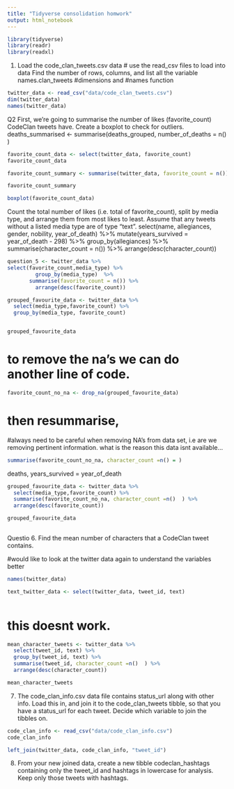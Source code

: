 ```yaml
---
title: "Tidyverse consolidation homwork"
output: html_notebook
---
```





```r
library(tidyverse)
library(readr)
library(readxl)
```
1. Load the code_clan_tweets.csv data 
# use the read_csv files to load into data
Find the number of rows, columns, and list all the variable names.clan_tweets
#dimensions and #names function

```r
twitter_data <- read_csv("data/code_clan_tweets.csv")
dim(twitter_data)
names(twitter_data)


```

Q2 First, we’re going to summarise the number of likes (favorite_count) CodeClan tweets have. Create a boxplot to check for outliers.
deaths_summarised <- summarise(deaths_grouped, 
                               number_of_deaths = n() )


```r
favorite_count_data <- select(twitter_data, favorite_count)
favorite_count_data
```

```r
favorite_count_summary <- summarise(twitter_data, favorite_count = n())

favorite_count_summary
```

```r
boxplot(favorite_count_data)
```


Count the total number of likes (i.e. total of favorite_count), split by media type, and arrange them from most likes to least. Assume that any tweets without a listed media type are of type “text”.
 select(name, allegiances, gender, nobility, year_of_death) %>%
  mutate(years_survived = year_of_death - 298) %>%
  group_by(allegiances) %>%
  summarise(character_count = n()) %>%
  arrange(desc(character_count))
  
  
```r
question_5 <- twitter_data %>%
select(favorite_count,media_type) %>%
         group_by(media_type)  %>%
       summarise(favorite_count = n()) %>%
         arrange(desc(favorite_count))

```

```r

grouped_favourite_data <- twitter_data %>%
  select(media_type,favorite_count) %>%
  group_by(media_type, favorite_count)


grouped_favourite_data
```

# to remove the na's we can do another line of code.

```r
favorite_count_no_na <- drop_na(grouped_favourite_data)


```

# then resummarise, 
#always need to be careful when removing NA's from data set, i.e are we removing pertinent information. what is the reason this data isnt available...


```r
summarise(favorite_count_no_na, character_count =n() = )
```
deaths, years_survived = year_of_death
```r
grouped_favourite_data <- twitter_data %>%
  select(media_type,favorite_count) %>%
  summarise(favorite_count_no_na, character_count =n()  ) %>%
  arrange(desc(favorite_count))

grouped_favourite_data
 
```

Questio 6.  Find the mean number of characters that a CodeClan tweet contains.

#would like to look at the twitter data again to understand the variables better 

```r
names(twitter_data)
```

```r
text_twitter_data <- select(twitter_data, tweet_id, text) 



```
# this doesnt work. 
```r
mean_character_tweets <- twitter_data %>%
  select(tweet_id, text) %>%
  group_by(tweet_id, text) %>%
  summarise(tweet_id, character_count =n()  ) %>%
  arrange(desc(character_count))
```

```r
mean_character_tweets
```



7. The code_clan_info.csv data file contains status_url along with other info. Load this in, and join it to the code_clan_tweets tibble, so that you have a status_url for each tweet. Decide which variable to join the tibbles on.


```r
code_clan_info <- read_csv("data/code_clan_info.csv")
code_clan_info
```


```r
left_join(twitter_data, code_clan_info, "tweet_id")
```


8. From your new joined data, create a new tibble codeclan_hashtags containing only the tweet_id and hashtags in lowercase for analysis. Keep only those tweets with hashtags.
